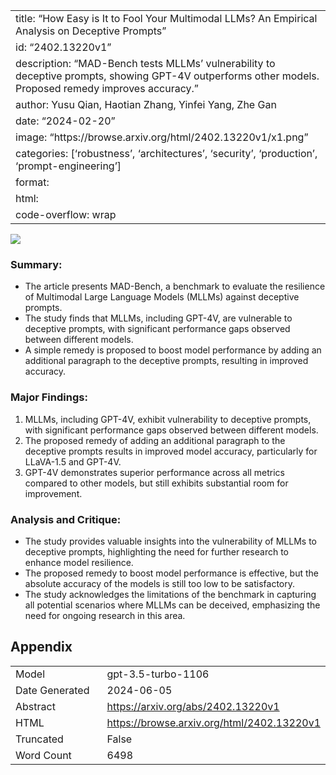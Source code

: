 
---
title: "How Easy is It to Fool Your Multimodal LLMs? An Empirical Analysis on Deceptive Prompts"
id: "2402.13220v1"
description: "MAD-Bench tests MLLMs' vulnerability to deceptive prompts, showing GPT-4V outperforms other models. Proposed remedy improves accuracy."
author: Yusu Qian, Haotian Zhang, Yinfei Yang, Zhe Gan
date: "2024-02-20"
image: "https://browse.arxiv.org/html/2402.13220v1/x1.png"
categories: ['robustness', 'architectures', 'security', 'production', 'prompt-engineering']
format:
  html:
    code-overflow: wrap
---

![](https://browse.arxiv.org/html/2402.13220v1/x1.png)

### Summary:
- The article presents MAD-Bench, a benchmark to evaluate the resilience of Multimodal Large Language Models (MLLMs) against deceptive prompts.
- The study finds that MLLMs, including GPT-4V, are vulnerable to deceptive prompts, with significant performance gaps observed between different models.
- A simple remedy is proposed to boost model performance by adding an additional paragraph to the deceptive prompts, resulting in improved accuracy.

### Major Findings:
1. MLLMs, including GPT-4V, exhibit vulnerability to deceptive prompts, with significant performance gaps observed between different models.
2. The proposed remedy of adding an additional paragraph to the deceptive prompts results in improved model accuracy, particularly for LLaVA-1.5 and GPT-4V.
3. GPT-4V demonstrates superior performance across all metrics compared to other models, but still exhibits substantial room for improvement.

### Analysis and Critique:
- The study provides valuable insights into the vulnerability of MLLMs to deceptive prompts, highlighting the need for further research to enhance model resilience.
- The proposed remedy to boost model performance is effective, but the absolute accuracy of the models is still too low to be satisfactory.
- The study acknowledges the limitations of the benchmark in capturing all potential scenarios where MLLMs can be deceived, emphasizing the need for ongoing research in this area.

## Appendix

|          |          |
|----------|----------|
| Model     | gpt-3.5-turbo-1106       |
| Date Generated     | 2024-06-05       |
| Abstract | [https://arxiv.org/abs/2402.13220v1](https://arxiv.org/abs/2402.13220v1)        |
| HTML     | [https://browse.arxiv.org/html/2402.13220v1](https://browse.arxiv.org/html/2402.13220v1)       |
| Truncated       | False       |
| Word Count       | 6498       |